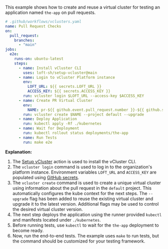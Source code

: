 This example shows how to create and reuse a virtual cluster for testing an application named `the-app` on pull requests.

```yaml {21}
# .github/workflows/vclusters.yaml
name: Pull Request Checks
on:
  pull_request:
    branches:
      - "main"
jobs:
  e2e:
    runs-on: ubuntu-latest
    steps:
      - name: Install vCluster CLI
        uses: loft-sh/setup-vcluster@main
      - name: Login to vCluster Platform instance
        env:
          LOFT_URL: ${{ secrets.LOFT_URL }}
          ACCESS_KEY: ${{ secrets.ACCESS_KEY }}
        run: vcluster login $LOFT_URL --access-key $ACCESS_KEY
      - name: Create PR Virtual Cluster
        env:
          NAME: pr-${{ github.event.pull_request.number }}-${{ github.sha }}-${{ github.run_id }}
        run: vcluster create $NAME --project default --upgrade
      - name: Deploy Application
        run: kubectl apply -Rf ./kubernetes
      - name: Wait for Deployment
        run: kubectl rollout status deployments/the-app
      - name: Run Tests
        run: make e2e
```

**Explanation:**

1. The [Setup vCluster](https://github.com/loft-sh/setup-vcluster) action is used to install the vCluster CLI.
2. The `vcluster login` command is used to log in to the organization's platform instance. Environment variables `LOFT_URL` and `ACCESS_KEY` are populated using [GitHub secrets](https://docs.github.com/en/actions/security-guides/using-secrets-in-github-actions).
3. The `vcluster create` command is used to create a unique virtual cluster using information about the pull request in the `default` project. This automatically configures the kube context for the next steps. The `--upgrade` flag has been added to reuse the existing virtual cluster and upgrade it to the latest version. Additional flags may be used to control the desired virtual cluster version.
4. The next step deploys the application using the runner provided `kubectl` and manifests located under `./kubernetes`.
5. Before running tests, use `kubectl` to wait for the `the-app` deployment to become ready.
6. Now, run the end-to-end tests. The example uses `make` to run tests, but the command should be customized for your testing framework.
